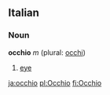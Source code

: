 ==Italian==

=== Noun ===
'''occhio''' ''m'' (plural: [[occhi]])

# [[eye]]

[[ja:occhio]]
[[pl:Occhio]]
[[fi:Occhio]]